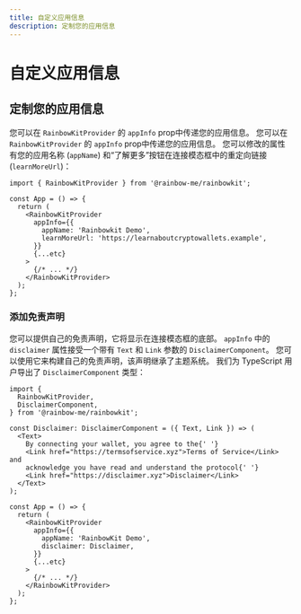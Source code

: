 ```yaml
---
title: 自定义应用信息
description: 定制您的应用信息
---
```


# 自定义应用信息

## 定制您的应用信息

您可以在 `RainbowKitProvider` 的 `appInfo` prop中传递您的应用信息。 您可以在 `RainbowKitProvider` 的 `appInfo` prop中传递您的应用信息。 您可以修改的属性有您的应用名称 (`appName`) 和“了解更多”按钮在连接模态框中的重定向链接 (`learnMoreUrl`)：

```tsx
import { RainbowKitProvider } from '@rainbow-me/rainbowkit';

const App = () => {
  return (
    <RainbowKitProvider
      appInfo={{
        appName: 'Rainbowkit Demo',
        learnMoreUrl: 'https://learnaboutcryptowallets.example',
      }}
      {...etc}
    >
      {/* ... */}
    </RainbowKitProvider>
  );
};
```

### 添加免责声明

您可以提供自己的免责声明，它将显示在连接模态框的底部。 `appInfo` 中的 `disclaimer` 属性接受一个带有 `Text` 和 `Link` 参数的 `DisclaimerComponent`。 您可以使用它来构建自己的免责声明，该声明继承了主题系统。 我们为 TypeScript 用户导出了 `DisclaimerComponent` 类型：

```tsx
import {
  RainbowKitProvider,
  DisclaimerComponent,
} from '@rainbow-me/rainbowkit';

const Disclaimer: DisclaimerComponent = ({ Text, Link }) => (
  <Text>
    By connecting your wallet, you agree to the{' '}
    <Link href="https://termsofservice.xyz">Terms of Service</Link> and
    acknowledge you have read and understand the protocol{' '}
    <Link href="https://disclaimer.xyz">Disclaimer</Link>
  </Text>
);

const App = () => {
  return (
    <RainbowKitProvider
      appInfo={{
        appName: 'RainbowKit Demo',
        disclaimer: Disclaimer,
      }}
      {...etc}
    >
      {/* ... */}
    </RainbowKitProvider>
  );
};
```
